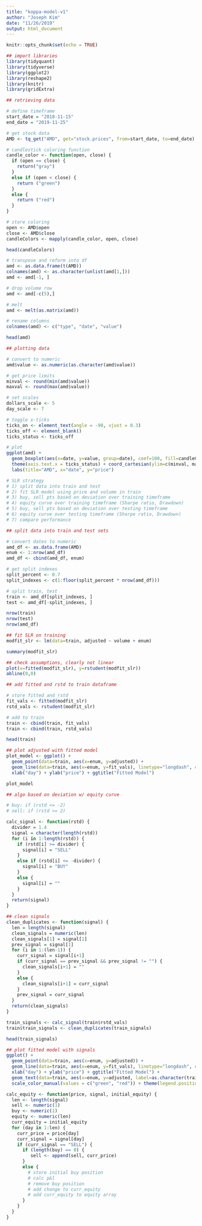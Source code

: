 ```yaml
---
title: "koppa-model-v1"
author: "Joseph Kim"
date: "11/26/2019"
output: html_document
---
```


```r
knitr::opts_chunk$set(echo = TRUE)
```

```r
## import libraries
library(tidyquant)
library(tidyverse)
library(ggplot2)
library(reshape2)
library(knitr)
library(gridExtra)
```

```r
## retrieving data

# define timeframe
start_date = "2018-11-15"
end_date = "2019-11-25"

# get stock data
AMD <- tq_get("AMD", get="stock.prices", from=start_date, to=end_date)
```

```r
# candlestick coloring function
candle_color <- function(open, close) {
  if (open == close) {
    return("gray")
  }
  else if (open < close) {
    return ("green")
  }
  else {
    return ("red")
  }
}

# store coloring
open <- AMD$open
close <- AMD$close
candleColors <- mapply(candle_color, open, close) 

head(candleColors)
```

```r
# transpose and reform into df
amd <- as.data.frame(t(AMD))
colnames(amd) <- as.character(unlist(amd[1,]))
amd <- amd[-1, ]

# drop volume row
amd <- amd[-c(5),]

# melt
amd <- melt(as.matrix(amd))

# rename columns
colnames(amd) <- c("type", "date", "value")

head(amd)
```

```r
## plotting data

# convert to numeric
amd$value <- as.numeric(as.character(amd$value))

# get price limits
minval <- round(min(amd$value))
maxval <- round(max(amd$value))

# set scales
dollars_scale <- 5
day_scale <- 7

# toggle x-ticks
ticks_on <- element_text(angle = -90, vjust = 0.3)
ticks_off <- element_blank()
ticks_status <- ticks_off

# plot
ggplot(amd) + 
  geom_boxplot(aes(x=date, y=value, group=date), coef=100, fill=candleColors) + 
  theme(axis.text.x = ticks_status) + coord_cartesian(ylim=c(minval, maxval)) + scale_y_continuous(breaks=seq(minval, maxval, dollars_scale)) +
  labs(title="AMD", x="date", y="price")
```

```r
# SLR strategy
# 1) split data into train and test
# 2) fit SLR model using price and volume in train
# 3) buy, sell pts based on deviation over training timeframe
# 4) equity curve over training timeframe (Sharpe ratio, Drawdown)
# 5) buy, sell pts based on deviation over testing timeframe
# 6) equity curve over testing timeframe (Sharpe ratio, Drawdown)
# 7) compare performance 
```

```r
## split data into train and test sets

# convert dates to numeric
amd_df <- as.data.frame(AMD)
enum <- 1:nrow(amd_df)
amd_df <- cbind(amd_df, enum)

# get split indexes
split_percent <- 0.7
split_indexes <- c(1:floor(split_percent * nrow(amd_df)))

# split train, test
train <- amd_df[split_indexes, ]
test <- amd_df[-split_indexes, ]

nrow(train)
nrow(test)
nrow(amd_df)
```

```r
## fit SLR on training
modfit_slr <- lm(data=train, adjusted ~ volume + enum)

summary(modfit_slr)
```

```r
## check assumptions, clearly not linear
plot(x=fitted(modfit_slr), y=rstudent(modfit_slr))
abline(0,0)
```

```r
## add fitted and rstd to train dataframe

# store fitted and rstd
fit_vals <- fitted(modfit_slr)
rstd_vals <- rstudent(modfit_slr)

# add to train
train <- cbind(train, fit_vals)
train <- cbind(train, rstd_vals)

head(train)
```

```r
## plot adjusted with fitted model
plot_model <- ggplot() +
  geom_point(data=train, aes(x=enum, y=adjusted)) +
  geom_line(data=train, aes(x=enum, y=fit_vals), linetype="longdash", color="blue", size=1) +
  xlab("day") + ylab("price") + ggtitle("Fitted Model")

plot_model
```

```r
## algo based on deviation w/ equity curve

# buy: if (rstd <= -2)
# sell: if (rstd >= 2)

calc_signal <- function(rstd) {
  divider = 1.4
  signal = character(length(rstd))
  for (i in 1:length(rstd)) {
    if (rstd[i] >= divider) {
      signal[i] = "SELL"
    }
    else if (rstd[i] <= -divider) {
      signal[i] = "BUY"
    }
    else {
      signal[i] = ""
    }
  }
  return(signal)
} 
```

```r
## clean signals 
clean_duplicates <- function(signal) {
  len = length(signal)
  clean_signals = numeric(len)
  clean_signals[1] = signal[1]
  prev_signal = signal[1]
  for (i in 1:(len-1)) {
    curr_signal = signal[i+1]
    if (curr_signal == prev_signal && prev_signal != "") {
      clean_signals[i+1] = ""
    } 
    else {
      clean_signals[i+1] = curr_signal
    }
    prev_signal = curr_signal
  }
  return(clean_signals)
}
```

```r
train_signals <- calc_signal(train$rstd_vals)
train$train_signals <- clean_duplicates(train_signals)

head(train_signals)
```

```r
## plot fitted model with signals
ggplot() +
  geom_point(data=train, aes(x=enum, y=adjusted)) +
  geom_line(data=train, aes(x=enum, y=fit_vals), linetype="longdash", color="blue", size=1) +
  xlab("day") + ylab("price") + ggtitle("Fitted Model") + 
  geom_text(data=train, aes(x=enum, y=adjusted, label=as.character(train_signals), color=ifelse(train_signals == "BUY", "green", "red")), nudge_x = 7) +
  scale_color_manual(values = c("green", "red")) + theme(legend.position = "none")
```

```r
calc_equity <- function(price, signal, initial_equity) {
  len <- length(signal)
  sell <- numeric(1)
  buy <- numeric(1)
  equity <- numeric(len)
  curr_equity = initial_equity
  for (day in 1:len) {
    curr_price = price[day]
    curr_signal = signal[day]
    if (curr_signal == "SELL") {
      if (length(buy) == 0) {
         sell <- append(sell, curr_price)
      }
      else {
        # store initial buy position
        # calc p&l
        # remove buy position
        # add change to curr_equity
        # add curr_equity to equity array
      }
    }
  }
}
```


